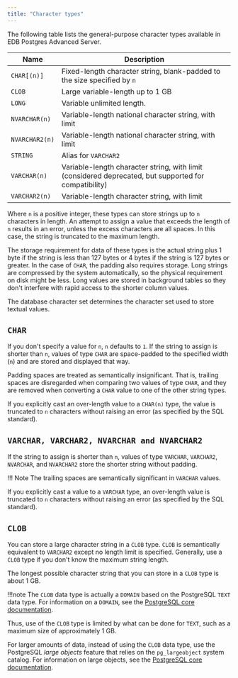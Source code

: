 ```yaml
---
title: "Character types"
---
```


<div id="character_types" class="registered_link"></div>

The following table lists the general-purpose character types available in EDB Postgres Advanced Server.

| Name           | Description                                                                                           |
| -------------- | ----------------------------------------------------------------------------------------------------- |
| `CHAR[(n)]`    | Fixed-length character string, blank-padded to the size specified by `n`                              |
| `CLOB`         | Large variable-length up to 1 GB                                                                      |
| `LONG`         | Variable unlimited length.                                                                            |
| `NVARCHAR(n)`  | Variable-length national character string, with limit                                                 |
| `NVARCHAR2(n)` | Variable-length national character string, with limit                                                 |
| `STRING`       | Alias for `VARCHAR2`                                                                                  |
| `VARCHAR(n)`   | Variable-length character string, with limit (considered deprecated, but supported for compatibility) |
| `VARCHAR2(n)`  | Variable-length character string, with limit                                                          |

Where `n` is a positive integer, these types can store strings up to `n` characters in length. An attempt to assign a value that exceeds the length of `n` results in an error, unless the excess characters are all spaces. In this case, the string is truncated to the maximum length.

The storage requirement for data of these types is the actual string plus 1 byte if the string is less than 127 bytes or 4 bytes if the string is 127 bytes or greater. In the case of `CHAR`, the padding also requires storage. Long strings are compressed by the system automatically, so the physical requirement on disk might be less. Long values are stored in background tables so they don't interfere with rapid access to the shorter column values.

The database character set determines the character set used to store textual values.

## `CHAR`

If you don't specify a value for `n`, `n` defaults to `1`. If the string to assign is shorter than `n`, values of type `CHAR` are space-padded to the specified width (`n`) and are stored and displayed that way.

Padding spaces are treated as semantically insignificant. That is, trailing spaces are disregarded when comparing two values of type `CHAR`, and they are removed when converting a `CHAR` value to one of the other string types.

If you explicitly cast an over-length value to a `CHAR(n)` type, the value is truncated to `n` characters without raising an error (as specified by the SQL standard).


## `VARCHAR, VARCHAR2, NVARCHAR and NVARCHAR2`

 If the string to assign is shorter than `n`, values of type `VARCHAR`, `VARCHAR2`, `NVARCHAR`, and `NVARCHAR2` store the shorter string without padding.

   !!! Note
      The trailing spaces are semantically significant in `VARCHAR` values.

 If you explicitly cast a value to a `VARCHAR` type, an over-length value is truncated to `n` characters without raising an error (as specified by the SQL standard).

## `CLOB`

You can store a large character string in a `CLOB` type. `CLOB` is semantically equivalent to `VARCHAR2` except no length limit is specified. Generally, use a `CLOB` type if you don't know the maximum string length.

The longest possible character string that you can store in a `CLOB` type is about 1 GB.

!!!note 
   The `CLOB` data type is actually a `DOMAIN` based on the PostgreSQL `TEXT` data type. For information on a `DOMAIN`, see the [PostgreSQL core documentation](https://www.postgresql.org/docs/current/static/sql-createdomain.html).

   Thus, use of the `CLOB` type is limited by what can be done for `TEXT`, such as a maximum size of approximately 1 GB.

For larger amounts of data, instead of using the `CLOB` data type, use the PostgreSQL *large objects* feature that relies on the `pg_largeobject` system catalog. For information on large objects, see the [PostgreSQL core documentation](https://www.postgresql.org/docs/current/static/largeobjects.html).